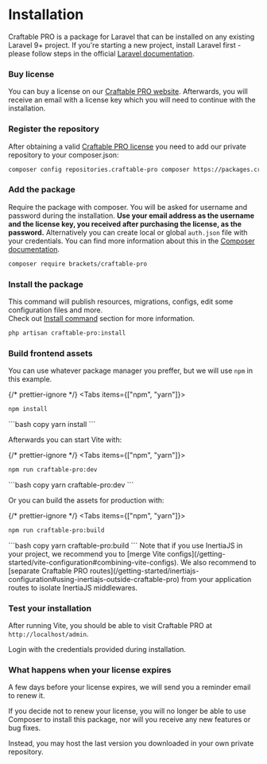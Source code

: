 
# Installation

Craftable PRO is a package for Laravel that can be installed on any existing Laravel 9+ project. If you're starting a new project, install Laravel first - please follow steps in the official [Laravel documentation](https://laravel.com/docs/9.x/installation).

<div className="steps-container">

### Buy license

You can buy a license on our [Craftable PRO website](https://craftable.pro#pricing). Afterwards, you will receive an email with a license key which you will need to continue with the installation.

### Register the repository

After obtaining a valid [Craftable PRO license](https://craftable.pro#pricing) you need to add our private repository to your composer.json:

```bash copy
composer config repositories.craftable-pro composer https://packages.craftable.pro/
```

### Add the package

Require the package with composer. You will be asked for username and password during the installation. **Use your email address as the username and the license key, you received after purchasing the license, as the password.** Alternatively you can create local or global `auth.json` file with your credentials. You can find more information about this in the [Composer documentation](https://getcomposer.org/doc/articles/authentication-for-private-packages.md#authentication-in-auth-json-per-project).

```bash copy
composer require brackets/craftable-pro
```

### Install the package

This command will publish resources, migrations, configs, edit some configuration files and more. <br/>
Check out [Install command](/commands/installation-command) section for more information.

```bash copy
php artisan craftable-pro:install
```

### Build frontend assets

You can use whatever package manager you preffer, but we will use `npm` in this example.

{/* prettier-ignore */}
<Tabs items={["npm", "yarn"]}>
  <Tab>
  ```bash copy
npm install
```
  </Tab>
  <Tab>
  ```bash copy
yarn install
```
  </Tab>
</Tabs>

Afterwards you can start Vite with:

{/* prettier-ignore */}
<Tabs items={["npm", "yarn"]}>
  <Tab>
  ```bash copy
npm run craftable-pro:dev
```
  </Tab>
  <Tab>
  ```bash copy
yarn craftable-pro:dev
```
  </Tab>
</Tabs>

Or you can build the assets for production with:

{/* prettier-ignore */}
<Tabs items={["npm", "yarn"]}>
  <Tab>
  ```bash copy
npm run craftable-pro:build
```
  </Tab>
  <Tab>
  ```bash copy
yarn craftable-pro:build
```
  </Tab>
</Tabs>

<Callout>
  Note that if you use InertiaJS in your project, we recommend you to [merge Vite
  configs](/getting-started/vite-configuration#combining-vite-configs). We also recommend
  to [separate Craftable PRO
  routes](/getting-started/inertiajs-configuration#using-inertiajs-outside-craftable-pro)
  from your application routes to isolate InertiaJS middlewares.
</Callout>

### Test your installation

After running Vite, you should be able to visit Craftable PRO at `http://localhost/admin`.

Login with the credentials provided during installation.

</div>

### What happens when your license expires

A few days before your license expires, we will send you a reminder email to renew it.

If you decide not to renew your license, you will no longer be able to use Composer to install this package, nor will you receive any new features or bug fixes.

Instead, you may host the last version you downloaded in your own private repository.
